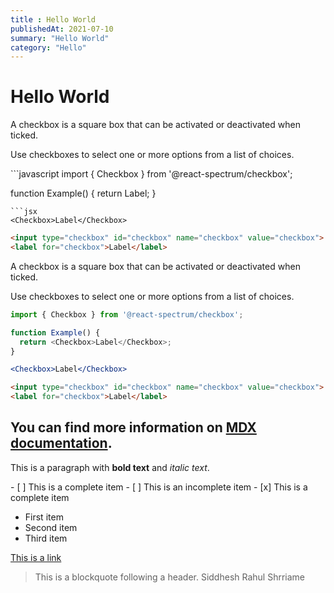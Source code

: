 ```yaml
---
title : Hello World
publishedAt: 2021-07-10
summary: "Hello World"
category: "Hello"
---
```


# Hello World

A checkbox is a square box that can be activated or deactivated when ticked.

Use checkboxes to select one or more options from a list of choices.

<MyComponent/>
```javascript
import { Checkbox } from '@react-spectrum/checkbox';

function Example() {
  return <Checkbox>Label</Checkbox>;
}
```
```jsx
<Checkbox>Label</Checkbox>
```
```html
<input type="checkbox" id="checkbox" name="checkbox" value="checkbox">
<label for="checkbox">Label</label>
```
A checkbox is a square box that can be activated or deactivated when ticked.

Use checkboxes to select one or more options from a list of choices.

```javascript
import { Checkbox } from '@react-spectrum/checkbox';

function Example() {
  return <Checkbox>Label</Checkbox>;
}
```
```jsx
<Checkbox>Label</Checkbox>
```
```html
<input type="checkbox" id="checkbox" name="checkbox" value="checkbox">
<label for="checkbox">Label</label>
```

## You can find more information on [MDX documentation](https://mdxjs.com/).

<p>This is a paragraph with <strong>bold text</strong> and <em>italic text</em>.</p>
- [ ] This is a complete item
- [ ] This is an incomplete item
- [x] This is a complete item
<ul>
  <li>First item</li>
  <li>Second item</li>
  <li>Third item</li>
</ul>

<a href="https://example.com">This is a link</a>

> This is a blockquote following a header.
> Siddhesh Rahul Shrriame

